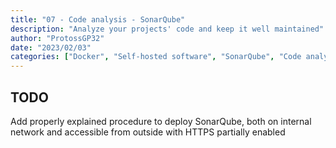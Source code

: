 ```yaml
---
title: "07 - Code analysis - SonarQube"
description: "Analyze your projects' code and keep it well maintained"
author: "ProtossGP32"
date: "2023/02/03"
categories: ["Docker", "Self-hosted software", "SonarQube", "Code analysis"]
---
```


:::{.callout-warning}
## TODO
Add properly explained procedure to deploy SonarQube, both on internal network and accessible from outside with HTTPS partially enabled
:::